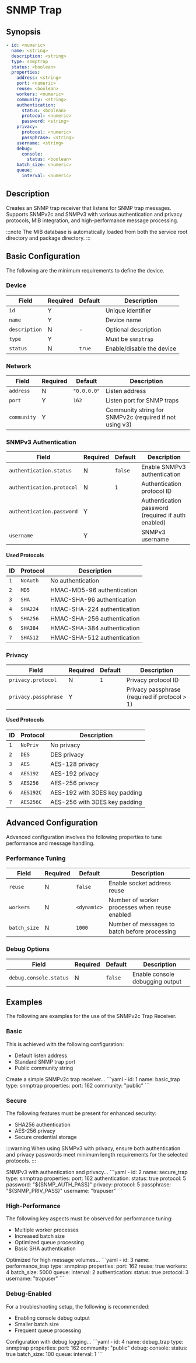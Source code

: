 # SNMP Trap

## Synopsis

```yaml
- id: <numeric>
  name: <string>
  description: <string>
  type: snmptrap
  status: <boolean>
  properties:
    address: <string>
    port: <numeric>
    reuse: <boolean>
    workers: <numeric>
    community: <string>
    authentication:
      status: <boolean>
      protocol: <numeric>
      password: <string>
    privacy:
      protocol: <numeric>
      passphrase: <string>
    username: <string>
    debug:
      console:
        status: <boolean>
    batch_size: <numeric>
    queue:
      interval: <numeric>
```

## Description

Creates an SNMP trap receiver that listens for SNMP trap messages. Supports SNMPv2c and SNMPv3 with various authentication and privacy protocols, MIB integration, and high-performance message processing.

:::note
The MIB database is automatically loaded from both the service root directory and package directory.
:::

## Basic Configuration

The following are the minimum requirements to define the device.

### Device

|Field|Required|Default|Description|
|---|---|---|---|
|`id`|Y||Unique identifier|
|`name`|Y||Device name|
|`description`|N|-|Optional description|
|`type`|Y||Must be `snmptrap`|
|`status`|N|`true`|Enable/disable the device|

### Network

|Field|Required|Default|Description|
|---|---|---|---|
|`address`|N|`"0.0.0.0"`|Listen address|
|`port`|Y|`162`|Listen port for SNMP traps|
|`community`|Y||Community string for SNMPv2c (required if not using v3)|

### SNMPv3 Authentication

|Field|Required|Default|Description|
|---|---|---|---|
|`authentication.status`|N|`false`|Enable SNMPv3 authentication|
|`authentication.protocol`|N|`1`|Authentication protocol ID|
|`authentication.password`|Y||Authentication password (required if auth enabled)|
|`username`|Y||SNMPv3 username|

#### Used Protocols

|ID|Protocol|Description|
|---|---|---|
|`1`|`NoAuth`|No authentication|
|`2`|`MD5`|HMAC-MD5-96 authentication|
|`3`|`SHA`|HMAC-SHA-96 authentication|
|`4`|`SHA224`|HMAC-SHA-224 authentication|
|`5`|`SHA256`|HMAC-SHA-256 authentication|
|`6`|`SHA384`|HMAC-SHA-384 authentication|
|`7`|`SHA512`|HMAC-SHA-512 authentication|

### Privacy

|Field|Required|Default|Description|
|---|---|---|---|
|`privacy.protocol`|N|`1`|Privacy protocol ID|
|`privacy.passphrase`|Y||Privacy passphrase (required if protocol > 1)|

#### Used Protocols

|ID|Protocol|Description|
|---|---|---|
|`1`|`NoPriv`|No privacy|
|`2`|`DES`|DES privacy|
|`3`|`AES`|AES-128 privacy|
|`4`|`AES192`|AES-192 privacy|
|`5`|`AES256`|AES-256 privacy|
|`6`|`AES192C`|AES-192 with 3DES key padding|
|`7`|`AES256C`|AES-256 with 3DES key padding|

## Advanced Configuration

Advanced configuration involves the following properties to tune performance and message handling.

### Performance Tuning

|Field|Required|Default|Description|
|---|---|---|---|
|`reuse`|N|`false`|Enable socket address reuse|
|`workers`|N|`<dynamic>`|Number of worker processes when reuse enabled|
|`batch_size`|N|`1000`|Number of messages to batch before processing|

### Debug Options

|Field|Required|Default|Description|
|---|---|---|---|
|`debug.console.status`|N|`false`|Enable console debugging output|

## Examples

The following are examples for the use of the SNMPv2c Trap Receiver.

### Basic

This is achieved with the following configuration:

- Default listen address
- Standard SNMP trap port
- Public community string

<ExampleGrid>
  <CommentCol>
    Create a simple SNMPv2c trap receiver...
  </CommentCol>
  <CodeCol>
    ```yaml
    - id: 1
      name: basic_trap
      type: snmptrap
      properties:
        port: 162
        community: "public"
    ```
  </CodeCol>
</ExampleGrid>

### Secure

The following features must be present for enhanced security:

- SHA256 authentication
- AES-256 privacy
- Secure credential storage

:::warning
When using SNMPv3 with privacy, ensure both authentication and privacy passwords meet minimum length requirements for the selected protocols.
:::

<ExampleGrid>
  <CommentCol>
    SNMPv3 with authentication and privacy...
  </CommentCol>
  <CodeCol>
    ```yaml
    - id: 2
      name: secure_trap
      type: snmptrap
      properties:
        port: 162
        authentication:
          status: true
          protocol: 5
          password: "${SNMP_AUTH_PASS}"
        privacy:
          protocol: 5
          passphrase: "${SNMP_PRIV_PASS}"
        username: "trapuser"
    ```
  </CodeCol>
</ExampleGrid>

### High-Performance

The following key aspects must be observed for performance tuning:

- Multiple worker processes
- Increased batch size
- Optimized queue processing
- Basic SHA authentication

<ExampleGrid>
  <CommentCol>
    Optimized for high message volumes...
  </CommentCol>
  <CodeCol>
    ```yaml
    - id: 3
      name: performance_trap
      type: snmptrap
      properties:
        port: 162
        reuse: true
        workers: 4
        batch_size: 5000
        queue:
          interval: 2
        authentication:
          status: true
          protocol: 3
        username: "trapuser"
    ```
  </CodeCol>
</ExampleGrid>

### Debug-Enabled

For a troubleshooting setup, the following is recommended:

- Enabling console debug output
- Smaller batch size
- Frequent queue processing

<ExampleGrid>
  <CommentCol>
    Configuration with debug logging...
  </CommentCol>
  <CodeCol>
    ```yaml
    - id: 4
      name: debug_trap
      type: snmptrap
      properties:
        port: 162
        community: "public"
        debug:
          console:
            status: true
        batch_size: 100
        queue:
          interval: 1
    ```
  </CodeCol>
</ExampleGrid>
